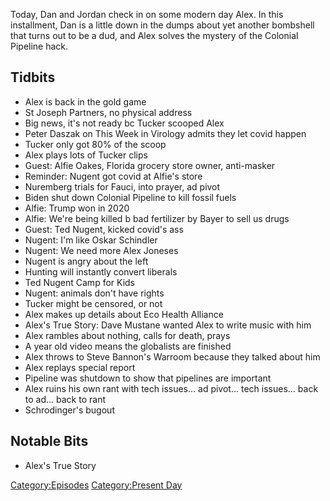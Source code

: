 {{Episode
    | title           = May 11, 2021
    | caption         = [https://knowledgefight.libsyn.com/557-may-11-2021 Listen to this episode on Libsyn]
    | episodeNumber   = 557
    | length          = 01:21:39
    | airDate         = May 14, 2021
    | coverageDate    = May 11, 2021
    | episodeType     = [[:Category:Present Day|Present Day]]
    | appearance      = [[Peter Daszak]], [[Alfie Oakes]], [[Ted Nugent]], [[Anthony Fauci]], [[Dave Mustane]]
    | previousEpisode = [[556: May 6-7, 2021]]
    | nextEpisode     = [[558: May 8-9, 2003]]
}}

{{Stub}}

Today, Dan and Jordan check in on some modern day Alex.  In this installment, Dan is a little down in the dumps about yet another bombshell that turns out to be a dud, and Alex solves the mystery of the Colonial Pipeline hack.

==Tidbits==

*Alex is back in the gold game
*St Joseph Partners, no physical address
*Big news, it's not ready bc Tucker scooped Alex
*Peter Daszak on This Week in Virology admits they let covid happen
*Tucker only got 80% of the scoop
*Alex plays lots of Tucker clips
*Guest: Alfie Oakes, Florida grocery store owner, anti-masker
*Reminder: Nugent got covid at Alfie's store
*Nuremberg trials for Fauci, into prayer, ad pivot
*Biden shut down Colonial Pipeline to kill fossil fuels
*Alfie: Trump won in 2020
*Alfie: We're being killed b bad fertilizer by Bayer to sell us drugs
*Guest: Ted Nugent, kicked covid's ass
*Nugent: I'm like Oskar Schindler
*Nugent: We need more Alex Joneses
*Nugent is angry about the left
*Hunting will instantly convert liberals
*Ted Nugent Camp for Kids
*Nugent: animals don't have rights
*Tucker might be censored, or not
*Alex makes up details about Eco Health Alliance
*Alex's True Story: Dave Mustane wanted Alex to write music with him
*Alex rambles about nothing, calls for death, prays
*A year old video means the globalists are finished
*Alex throws to Steve Bannon's Warroom because they talked about him
*Alex replays special report
*Pipeline was shutdown to show that pipelines are important
*Alex ruins his own rant with tech issues... ad pivot... tech issues... back to ad... back to rant
*Schrodinger's bugout

==Notable Bits==

*Alex's True Story

[[Category:Episodes]]
[[Category:Present Day]]

